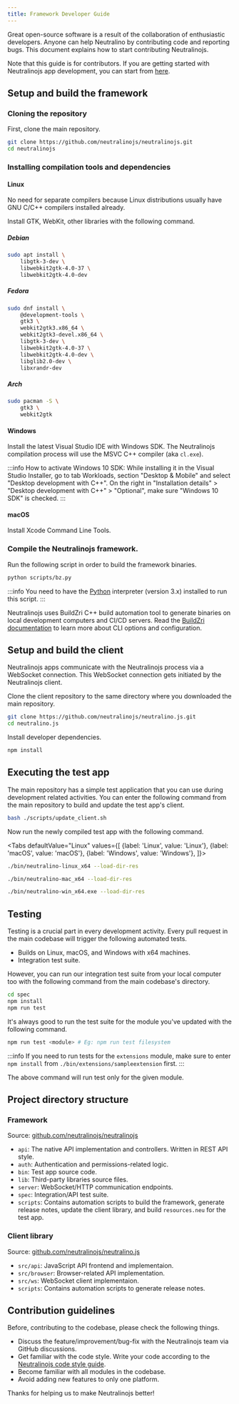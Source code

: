```yaml
---
title: Framework Developer Guide
---
```



Great open-source software is a result of the collaboration of enthusiastic developers.
Anyone can help Neutralino by contributing code and reporting bugs. This document explains how to
start contributing Neutralinojs.

Note that this guide is for contributors. If you are getting started with Neutralinojs app development,
you can start from [here](../getting-started/your-first-neutralinojs-app.mdx).

## Setup and build the framework

### Cloning the repository

First, clone the main repository.

```bash
git clone https://github.com/neutralinojs/neutralinojs.git
cd neutralinojs
```

### Installing compilation tools and dependencies

#### Linux

No need for separate compilers because Linux distributions usually have GNU C/C++ compilers installed already.

Install GTK, WebKit, other libraries with the following command.

##### Debian

```bash
sudo apt install \
    libgtk-3-dev \
    libwebkit2gtk-4.0-37 \
    libwebkit2gtk-4.0-dev
```

##### Fedora

```bash
sudo dnf install \
    @development-tools \
    gtk3 \
    webkit2gtk3.x86_64 \
    webkit2gtk3-devel.x86_64 \
    libgtk-3-dev \
    libwebkit2gtk-4.0-37 \
    libwebkit2gtk-4.0-dev \
    libglib2.0-dev \
    libxrandr-dev
```

##### Arch

```bash
sudo pacman -S \
    gtk3 \
    webkit2gtk
```

#### Windows

Install the latest Visual Studio IDE with Windows SDK. The Neutralinojs compilation process will use the MSVC C++ compiler (aka `cl.exe`).

:::info
How to activate Windows 10 SDK: While installing it in the Visual Studio Installer, go to tab Workloads, section "Desktop & Mobile" and select "Desktop development with C++". On the right in "Installation details" > "Desktop development with C++" > "Optional", make sure "Windows 10 SDK" is checked.
:::

#### macOS

Install Xcode Command Line Tools.

### Compile the Neutralinojs framework.

Run the following script in order to build the framework binaries.

```bash
python scripts/bz.py
```

:::info
You need to have the [Python](https://www.python.org/downloads/) interpreter (version 3.x) installed to run this script.
:::

Neutralinojs uses BuildZri C++ build automation tool to generate binaries on local development computers and
CI/CD servers. Read the [BuildZri documentation](https://codezri.org/docs/buildzri/intro) to learn more about CLI options and configuration.

## Setup and build the client

Neutralinojs apps communicate with the Neutralinojs process via a WebSocket connection. This WebSocket connection
gets initiated by the Neutralinojs client.

Clone the client repository to the same directory where you downloaded the main repository.

```bash
git clone https://github.com/neutralinojs/neutralino.js.git
cd neutralino.js
```

Install developer dependencies.

```bash
npm install
```

## Executing the test app

The main repository has a simple test application that you can use during development related activities.
You can enter the following command from the main repository to build and update the test app's client.

```bash
bash ./scripts/update_client.sh
```

Now run the newly compiled test app with the following command.

<Tabs
  defaultValue="Linux"
  values={[
    {label: 'Linux', value: 'Linux'},
    {label: 'macOS', value: 'macOS'},
    {label: 'Windows', value: 'Windows'},
  ]}>
  <TabItem value="Linux">

```bash
./bin/neutralino-linux_x64 --load-dir-res
```

  </TabItem>
  <TabItem value="macOS">

```bash
./bin/neutralino-mac_x64 --load-dir-res
```

  </TabItem>
  <TabItem value="Windows">

```bash
./bin/neutralino-win_x64.exe --load-dir-res
```

  </TabItem>
</Tabs>

## Testing

Testing is a crucial part in every development activity. Every pull request in the main codebase will trigger
the following automated tests.

- Builds on Linux, macOS, and Windows with x64 machines.
- Integration test suite.

However, you can run our integration test suite from your local computer too with the following command
from the main codebase's directory.

```bash
cd spec
npm install
npm run test
```

It's always good to run the test suite for the module you've updated with the following command.

```bash
npm run test <module> # Eg: npm run test filesystem
```

:::info
If you need to run tests for the `extensions` module, make sure to enter `npm install` from
`./bin/extensions/sampleextension` first.
:::

The above command will run test only for the given module.

## Project directory structure

### Framework

Source: [github.com/neutralinojs/neutralinojs](https://github.com/neutralinojs/neutralinojs)

- `api`: The native API implementation and controllers. Written in REST API style.
- `auth`: Authentication and permissions-related logic.
- `bin`: Test app source code.
- `lib`: Third-party libraries source files.
- `server`: WebSocket/HTTP communication endpoints.
- `spec`: Integration/API test suite.
- `scripts`: Contains automation scripts to build the framework, generate release notes, update the client library, and build `resources.neu` for the test app.

### Client library

Source: [github.com/neutralinojs/neutralino.js](https://github.com/neutralinojs/neutralino.js)

- `src/api`: JavaScript API frontend and implementaion.
- `src/browser`: Browser-related API implementation.
- `src/ws`: WebSocket client implementaion.
- `scripts`: Contains automation scripts to generate release notes.

## Contribution guidelines

Before, contributing to the codebase, please check the following things.

- Discuss the feature/improvement/bug-fix with the Neutralinojs team via GitHub discussions.
- Get familiar with the code style. Write your code according to the
  [Neutralinojs code style guide](code-style-guide.md).
- Become familiar with all modules in the codebase.
- Avoid adding new features to only one platform.

Thanks for helping us to make Neutralinojs better!
